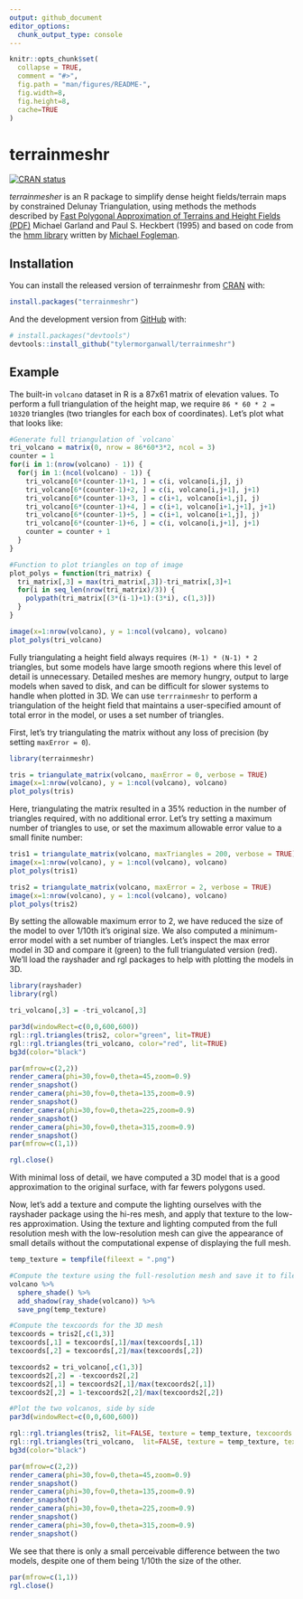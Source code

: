 ```yaml
---
output: github_document
editor_options: 
  chunk_output_type: console
---
```


<!-- README.md is generated from README.Rmd. Please edit that file -->

```r
knitr::opts_chunk$set(
  collapse = TRUE,
  comment = "#>",
  fig.path = "man/figures/README-",
  fig.width=8,
  fig.height=8,
  cache=TRUE
)
```

# terrainmeshr

<!-- badges: start -->
[![CRAN status](https://www.r-pkg.org/badges/version/terrainmeshr)](https://CRAN.R-project.org/package=terrainmeshr)
<!-- badges: end -->

*terrainmesher* is an R package to simplify dense height fields/terrain maps by constrained Delunay Triangulation, using methods the methods described by [Fast Polygonal Approximation of Terrains and Height Fields (PDF)](https://www.mgarland.org/files/papers/scape.pdf) Michael Garland and Paul S. Heckbert (1995) and based on code from the [hmm library](https://www.github.com/fogleman/hmm) written by [Michael Fogleman](https://www.michaelfogleman.com/projects/hmm/).

## Installation

You can install the released version of terrainmeshr from [CRAN](https://CRAN.R-project.org) with:

``` r
install.packages("terrainmeshr")
```

And the development version from [GitHub](https://github.com/) with:

``` r
# install.packages("devtools")
devtools::install_github("tylermorganwall/terrainmeshr")
```

## Example

The built-in `volcano` dataset in R is a 87x61 matrix of elevation values. To perform a full triangulation of the height map, we require `86 * 60 * 2 = 10320` triangles (two triangles for each box of coordinates). Let's plot what that looks like:

```r

#Generate full triangulation of `volcano`
tri_volcano = matrix(0, nrow = 86*60*3*2, ncol = 3)
counter = 1
for(i in 1:(nrow(volcano) - 1)) {
  for(j in 1:(ncol(volcano) - 1)) {
    tri_volcano[6*(counter-1)+1, ] = c(i, volcano[i,j], j)
    tri_volcano[6*(counter-1)+2, ] = c(i, volcano[i,j+1], j+1)
    tri_volcano[6*(counter-1)+3, ] = c(i+1, volcano[i+1,j], j)
    tri_volcano[6*(counter-1)+4, ] = c(i+1, volcano[i+1,j+1], j+1)
    tri_volcano[6*(counter-1)+5, ] = c(i+1, volcano[i+1,j], j)
    tri_volcano[6*(counter-1)+6, ] = c(i, volcano[i,j+1], j+1)
    counter = counter + 1
  }
}

#Function to plot triangles on top of image
plot_polys = function(tri_matrix) {
  tri_matrix[,3] = max(tri_matrix[,3])-tri_matrix[,3]+1
  for(i in seq_len(nrow(tri_matrix)/3)) {
    polypath(tri_matrix[(3*(i-1)+1):(3*i), c(1,3)])
  }
}

image(x=1:nrow(volcano), y = 1:ncol(volcano), volcano)
plot_polys(tri_volcano)

```

Fully triangulating a height field always requires `(M-1) * (N-1) * 2` triangles, but some models have large smooth regions where this level of detail is unnecessary. Detailed meshes are memory hungry, output to large models when saved to disk, and can be difficult for slower systems to handle when plotted in 3D. We can use `terrrainmeshr` to perform a triangulation of the height field that maintains a user-specified amount of total error in the model, or uses a set number of triangles.

First, let's try triangulating the matrix without any loss of precision (by setting `maxError = 0`).

```r

library(terrainmeshr)

tris = triangulate_matrix(volcano, maxError = 0, verbose = TRUE)
image(x=1:nrow(volcano), y = 1:ncol(volcano), volcano)
plot_polys(tris)


```

Here, triangulating the matrix resulted in a 35% reduction in the number of triangles required, with no additional error. Let's try setting a maximum number of triangles to use, or set the maximum allowable error value to a small finite number:

```r

tris1 = triangulate_matrix(volcano, maxTriangles = 200, verbose = TRUE)
image(x=1:nrow(volcano), y = 1:ncol(volcano), volcano)
plot_polys(tris1)

tris2 = triangulate_matrix(volcano, maxError = 2, verbose = TRUE)
image(x=1:nrow(volcano), y = 1:ncol(volcano), volcano)
plot_polys(tris2)

```

By setting the allowable maximum error to 2, we have reduced the size of the model to over 1/10th it's original size. We also computed a minimum-error model with a set number of triangles. Let's inspect the max error model in 3D and compare it (green) to the full triangulated version (red). We'll load the rayshader and rgl packages to help with plotting the models in 3D.

```r

library(rayshader)
library(rgl)

tri_volcano[,3] = -tri_volcano[,3] 

par3d(windowRect=c(0,0,600,600))
rgl::rgl.triangles(tris2, color="green", lit=TRUE)
rgl::rgl.triangles(tri_volcano, color="red", lit=TRUE)
bg3d(color="black")

par(mfrow=c(2,2))
render_camera(phi=30,fov=0,theta=45,zoom=0.9)
render_snapshot()
render_camera(phi=30,fov=0,theta=135,zoom=0.9)
render_snapshot()
render_camera(phi=30,fov=0,theta=225,zoom=0.9)
render_snapshot()
render_camera(phi=30,fov=0,theta=315,zoom=0.9)
render_snapshot()
par(mfrow=c(1,1))

rgl.close()
```

With minimal loss of detail, we have computed a 3D model that is a good approximation to the original surface, with far fewers polygons used.

Now, let's add a texture and compute the lighting ourselves with the rayshader package using the hi-res mesh, and apply that texture to the low-res approximation. Using the texture and lighting computed from the full resolution mesh with the low-resolution mesh can give the appearance of small details without the computational expense of displaying the full mesh.

```r

temp_texture = tempfile(fileext = ".png")

#Compute the texture using the full-resolution mesh and save it to file
volcano %>%
  sphere_shade() %>%
  add_shadow(ray_shade(volcano)) %>% 
  save_png(temp_texture)

#Compute the texcoords for the 3D mesh
texcoords = tris2[,c(1,3)]
texcoords[,1] = texcoords[,1]/max(texcoords[,1])
texcoords[,2] = texcoords[,2]/max(texcoords[,2])

texcoords2 = tri_volcano[,c(1,3)]
texcoords2[,2] = -texcoords2[,2]
texcoords2[,1] = texcoords2[,1]/max(texcoords2[,1])
texcoords2[,2] = 1-texcoords2[,2]/max(texcoords2[,2])

#Plot the two volcanos, side by side
par3d(windowRect=c(0,0,600,600))

rgl::rgl.triangles(tris2, lit=FALSE, texture = temp_texture, texcoords = texcoords)
rgl::rgl.triangles(tri_volcano,  lit=FALSE, texture = temp_texture, texcoords = texcoords2)
bg3d(color="black")

par(mfrow=c(2,2))
render_camera(phi=30,fov=0,theta=45,zoom=0.9)
render_snapshot()
render_camera(phi=30,fov=0,theta=135,zoom=0.9)
render_snapshot()
render_camera(phi=30,fov=0,theta=225,zoom=0.9)
render_snapshot()
render_camera(phi=30,fov=0,theta=315,zoom=0.9)
render_snapshot()

```

We see that there is only a small perceivable difference between the two models, despite one of them being 1/10th the size of the other.

```r

par(mfrow=c(1,1))
rgl.close()

```
